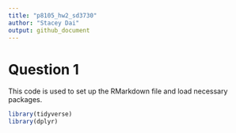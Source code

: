 ```yaml
---
title: "p8105_hw2_sd3730"
author: "Stacey Dai"
output: github_document
---
```


# Question 1

This code is used to set up the RMarkdown file and load necessary packages.
```r
library(tidyverse)
library(dplyr)
```



